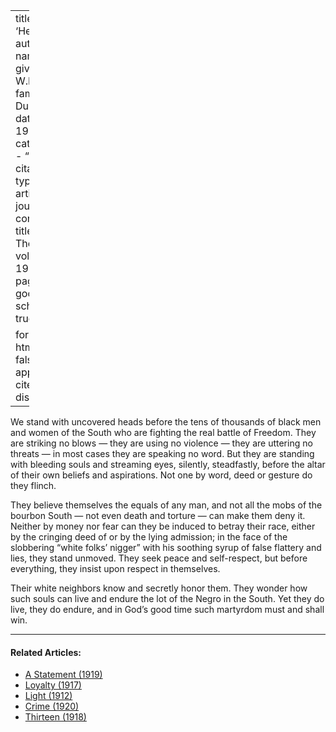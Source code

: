 
---
title: 'Heroes'
author:
  - name:
      given: W.E.B.
      family: Du Bois
date: May 1919
categories: 
  - ""
citation: 
  type: article-journal
  container-title: The Crisis
  volume: 19
  issue: 1
  page: 337
google-scholar: true

format:
  html:
    toc: false
    appendix-cite-as: display
---


We stand with uncovered heads before the tens of thousands of black men and women of the South who are fighting the real battle of Freedom. They are striking no blows — they are using no violence — they are uttering no threats — in most cases they are speaking no word. But they are standing with bleeding souls and streaming eyes, silently, steadfastly, before the altar of their own beliefs and aspirations. Not one by word, deed or gesture do they flinch.

They believe themselves the equals of any man, and not all the mobs of the bourbon South — not even death and torture — can make them deny it. Neither by money nor fear can they be induced to betray their race, either by the cringing deed of or by the lying admission; in the face of the slobbering "white folks' nigger" with his soothing syrup of false flattery and lies, they stand unmoved. They seek peace and self-respect, but before everything, they insist upon respect in themselves.

Their white neighbors know and secretly honor them. They wonder how such souls can live and endure the lot of the Negro in the South. Yet they do live, they do endure, and in God's good time such martyrdom must and shall win.

<!-- Similar articles start here -->

<hr>
#### Related Articles:

* [A Statement (1919)](/Volumes/19/01/statement.html)
* [Loyalty (1917)](/Volumes/14/01/loyalty.html)
* [Light (1912)](/Volumes/03/04/light.html)
* [Crime (1920)](/Volumes/19/04/crime.html)
* [Thirteen (1918)](/Volumes/15/03/thirteen.html)

<!-- Similar articles end here -->
